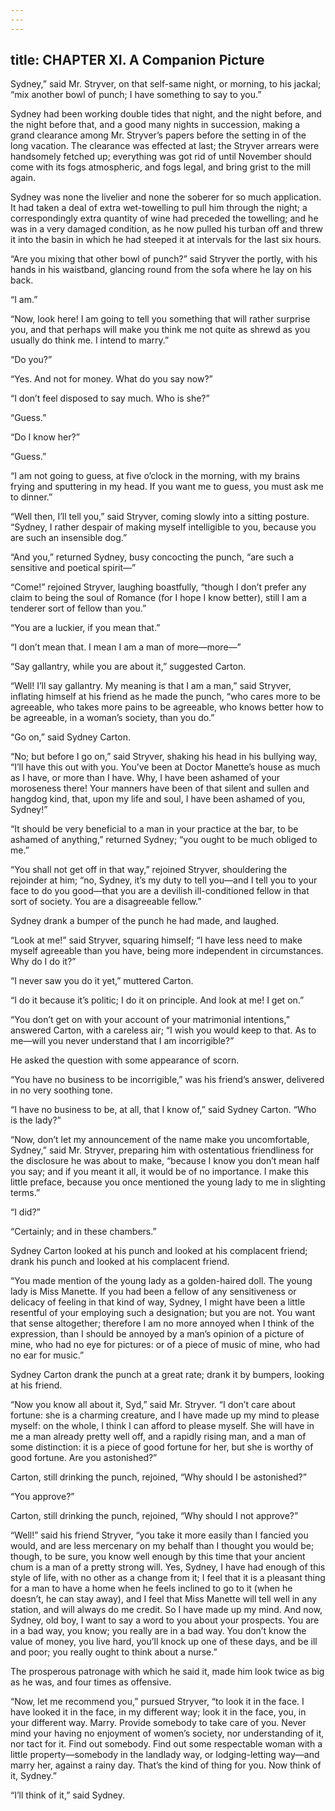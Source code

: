 ```yaml
---
---
---
```

title: CHAPTER XI. A Companion Picture
---

Sydney,” said Mr. Stryver, on that self-same night, or morning, to his jackal; “mix another bowl of punch; I have something to say to you.”

Sydney had been working double tides that night, and the night before, and the night before that, and a good many nights in succession, making a grand clearance among Mr. Stryver’s papers before the setting in of the long vacation. The clearance was effected at last; the Stryver arrears were handsomely fetched up; everything was got rid of until November should come with its fogs atmospheric, and fogs legal, and bring grist to the mill again.

Sydney was none the livelier and none the soberer for so much application. It had taken a deal of extra wet-towelling to pull him through the night; a correspondingly extra quantity of wine had preceded the towelling; and he was in a very damaged condition, as he now pulled his turban off and threw it into the basin in which he had steeped it at intervals for the last six hours.

“Are you mixing that other bowl of punch?” said Stryver the portly, with his hands in his waistband, glancing round from the sofa where he lay on his back.

“I am.”

“Now, look here! I am going to tell you something that will rather surprise you, and that perhaps will make you think me not quite as shrewd as you usually do think me. I intend to marry.”

“Do you?”

“Yes. And not for money. What do you say now?”

“I don’t feel disposed to say much. Who is she?”

“Guess.”

“Do I know her?”

“Guess.”

“I am not going to guess, at five o’clock in the morning, with my brains frying and sputtering in my head. If you want me to guess, you must ask me to dinner.”

“Well then, I’ll tell you,” said Stryver, coming slowly into a sitting posture. “Sydney, I rather despair of making myself intelligible to you, because you are such an insensible dog.”

“And you,” returned Sydney, busy concocting the punch, “are such a sensitive and poetical spirit—”

“Come!” rejoined Stryver, laughing boastfully, “though I don’t prefer any claim to being the soul of Romance (for I hope I know better), still I am a tenderer sort of fellow than you.”

“You are a luckier, if you mean that.”

“I don’t mean that. I mean I am a man of more—more—”

“Say gallantry, while you are about it,” suggested Carton.

“Well! I’ll say gallantry. My meaning is that I am a man,” said Stryver, inflating himself at his friend as he made the punch, “who cares more to be agreeable, who takes more pains to be agreeable, who knows better how to be agreeable, in a woman’s society, than you do.”

“Go on,” said Sydney Carton.

“No; but before I go on,” said Stryver, shaking his head in his bullying way, “I’ll have this out with you. You’ve been at Doctor Manette’s house as much as I have, or more than I have. Why, I have been ashamed of your moroseness there! Your manners have been of that silent and sullen and hangdog kind, that, upon my life and soul, I have been ashamed of you, Sydney!”

“It should be very beneficial to a man in your practice at the bar, to be ashamed of anything,” returned Sydney; “you ought to be much obliged to me.”

“You shall not get off in that way,” rejoined Stryver, shouldering the rejoinder at him; “no, Sydney, it’s my duty to tell you—and I tell you to your face to do you good—that you are a devilish ill-conditioned fellow in that sort of society. You are a disagreeable fellow.”

Sydney drank a bumper of the punch he had made, and laughed.

“Look at me!” said Stryver, squaring himself; “I have less need to make myself agreeable than you have, being more independent in circumstances. Why do I do it?”

“I never saw you do it yet,” muttered Carton.

“I do it because it’s politic; I do it on principle. And look at me! I get on.”

“You don’t get on with your account of your matrimonial intentions,” answered Carton, with a careless air; “I wish you would keep to that. As to me—will you never understand that I am incorrigible?”

He asked the question with some appearance of scorn.

“You have no business to be incorrigible,” was his friend’s answer, delivered in no very soothing tone.

“I have no business to be, at all, that I know of,” said Sydney Carton. “Who is the lady?”

“Now, don’t let my announcement of the name make you uncomfortable, Sydney,” said Mr. Stryver, preparing him with ostentatious friendliness for the disclosure he was about to make, “because I know you don’t mean half you say; and if you meant it all, it would be of no importance. I make this little preface, because you once mentioned the young lady to me in slighting terms.”

“I did?”

“Certainly; and in these chambers.”

Sydney Carton looked at his punch and looked at his complacent friend; drank his punch and looked at his complacent friend.

“You made mention of the young lady as a golden-haired doll. The young lady is Miss Manette. If you had been a fellow of any sensitiveness or delicacy of feeling in that kind of way, Sydney, I might have been a little resentful of your employing such a designation; but you are not. You want that sense altogether; therefore I am no more annoyed when I think of the expression, than I should be annoyed by a man’s opinion of a picture of mine, who had no eye for pictures: or of a piece of music of mine, who had no ear for music.”

Sydney Carton drank the punch at a great rate; drank it by bumpers, looking at his friend.

“Now you know all about it, Syd,” said Mr. Stryver. “I don’t care about fortune: she is a charming creature, and I have made up my mind to please myself: on the whole, I think I can afford to please myself. She will have in me a man already pretty well off, and a rapidly rising man, and a man of some distinction: it is a piece of good fortune for her, but she is worthy of good fortune. Are you astonished?”

Carton, still drinking the punch, rejoined, “Why should I be astonished?”

“You approve?”

Carton, still drinking the punch, rejoined, “Why should I not approve?”

“Well!” said his friend Stryver, “you take it more easily than I fancied you would, and are less mercenary on my behalf than I thought you would be; though, to be sure, you know well enough by this time that your ancient chum is a man of a pretty strong will. Yes, Sydney, I have had enough of this style of life, with no other as a change from it; I feel that it is a pleasant thing for a man to have a home when he feels inclined to go to it (when he doesn’t, he can stay away), and I feel that Miss Manette will tell well in any station, and will always do me credit. So I have made up my mind. And now, Sydney, old boy, I want to say a word to you about your prospects. You are in a bad way, you know; you really are in a bad way. You don’t know the value of money, you live hard, you’ll knock up one of these days, and be ill and poor; you really ought to think about a nurse.”

The prosperous patronage with which he said it, made him look twice as big as he was, and four times as offensive.

“Now, let me recommend you,” pursued Stryver, “to look it in the face. I have looked it in the face, in my different way; look it in the face, you, in your different way. Marry. Provide somebody to take care of you. Never mind your having no enjoyment of women’s society, nor understanding of it, nor tact for it. Find out somebody. Find out some respectable woman with a little property—somebody in the landlady way, or lodging-letting way—and marry her, against a rainy day. That’s the kind of thing for you. Now think of it, Sydney.”

“I’ll think of it,” said Sydney.